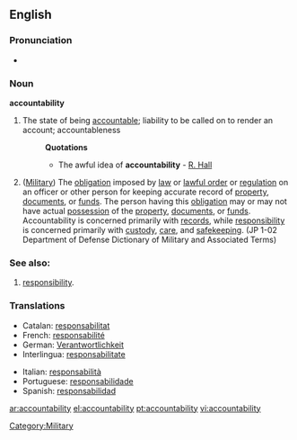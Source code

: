 ==English==
===Pronunciation===
*{{audio|En-ca-accountabilability.ogg|Audio (CA)}}

===Noun===
'''accountability'''

# The state of being [[accountable]]; liability to be called on to render an account; accountableness
#:'''Quotations'''
#:*The awful idea of '''accountability''' - [[R. Hall]]
# ([[Military]]) The [[obligation]] imposed by [[law]] or [[lawful order]] or [[regulation]] on an officer or other person for keeping accurate record of [[property]], [[documents]], or [[funds]]. The person having this [[obligation]] may or may not have actual [[possession]] of the [[property]], [[documents]], or [[funds]]. Accountability is concerned primarily with [[records]], while [[responsibility]] is concerned primarily with [[custody]], [[care]], and [[safekeeping]]. (JP 1-02 Department of Defense Dictionary of Military and Associated Terms)

===See also:===

#[[responsibility]].

===Translations===
{{top}}
* Catalan: [[responsabilitat]] {{f}}
* French: [[responsabilité]] {{f}}
* German: [[Verantwortlichkeit]]
* Interlingua: [[responsabilitate]]
{{mid}}
* Italian: [[responsabilità]] {{f}}
* Portuguese: [[responsabilidade]] {{f}}
* Spanish: [[responsabilidad]] {{f}}
{{bottom}}
[[Category:Military]]

[[ar:accountability]]
[[el:accountability]]
[[pt:accountability]]
[[vi:accountability]]